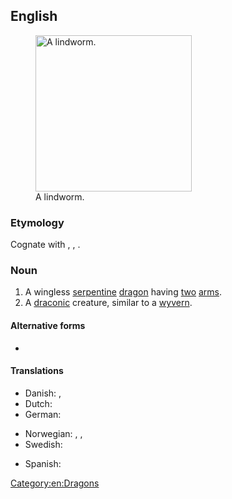 ==English==
[[File:A_lindworm.jpg|thumb|right|250px|A lindworm.]]

===Etymology===
Cognate with {{cog|non|linnormr||constrictor snake}}, {{cog|no|lindorm||serpent}}, {{cog|de|Lindwurm||dragon}}.

{{etystub|en}}

===Noun===
{{wikipedia|lang=en}}
{{en-noun}}

# A wingless [[serpentine]] [[dragon]] having [[two]] [[arm]]s.
# A [[draconic]] creature, similar to a [[wyvern]].

====Alternative forms====
* {{alt|en|lindorm|lindwyrm}}

====Translations====
{{trans-top|a wingless bipedal dragon}}
* Danish: {{t|da|lindorm}}, {{t|da|søslange}}
* Dutch: {{t+|nl|lintworm}}
* German: {{t+|de|Lindwurm|m}}
{{trans-mid}}
* Norwegian: {{t|no|linnorm}}, {{t|no|lindorm}}, {{t|no|sjøslanger}}
* Swedish: {{t+|sv|lindorm}}
{{trans-bottom}}

{{trans-top|a draconic creature}}
{{trans-mid}}
* Spanish:{{t+|es|dragón}}
{{trans-bottom}}

[[Category:en:Dragons]]
{{C|en|Mythological creatures}}